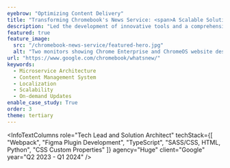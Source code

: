 ```yaml
---
eyebrow: "Optimizing Content Delivery"
title: "Transforming Chromebook's News Service: <span>A Scalable Solution</span> Impacting Millions"
description: "Led the development of innovative tools and a comprehensive design system, transforming web development workflows for projects like Chrome Enterprise and Chrome OS. This initiative significantly improved efficiency, consistency, and collaboration between designers and developers."
featured: true
feature_image:
  src: "/chromebook-news-service/featured-hero.jpg"
  alt: "Two monitors showing Chrome Enterprise and ChromeOS website designs with minimalist layouts and blue accents on white backgrounds."
url: "https://www.google.com/chromebook/whatsnew/"
keywords:
  - Microservice Architecture
  - Content Management System
  - Localization
  - Scalability
  - On-demand Updates
enable_case_study: True
order: 3
theme: tertiary
---
```


<InfoTextColumns
role="Tech Lead and Solution Architect"
techStack={[
"Webpack",
"Figma Plugin Development",
"TypeScript",
"SASS/CSS, HTML, Python",
"CSS Custom Properties"
]}
agency="Huge"
client="Google"
year="Q2 2023 - Q1 2024"
/>